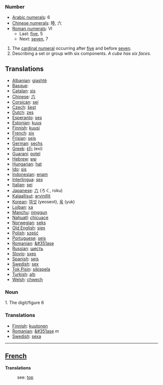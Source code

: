 === Number ===

*[[w:Arabic Numerals|Arabic numerals]]: 6
*[[w:Chinese numerals|Chinese numerals]]: 陸, 六
*[[w:Roman numerals|Roman numerals]]: VI
**Last: [[five]], 5
**Next: [[seven]], 7

# The [[cardinal numeral]] occurring after [[five]] and before [[seven]].
# Describing a set or group with six components. ''A cube has six faces.''

==Translations==
*[[Albanian]]: [[gjashtë]]
*[[Basque]]: [[]]
*[[Catalan]]: [[sis]]
*[[Chinese]]: [[六]]
*[[Corsican]]: [[sei]]
*[[Czech]]: [[šest]]
*[[Dutch]]: [[zes]]
*[[Esperanto]]: [[ses]]
*[[Estonian]]: [[kuus]]
*[[Finnish]]: [[kuusi]]
*[[French]]: [[six]]
*[[Frisian]]: [[seis]]
*[[German]]: [[sechs]]
*[[Greek]]: [[έξι]] (exi)
*[[Guarani]]: [[poteĩ]]
*[[Hebrew]]: [[שש]]
*[[Hungarian]]: [[hat]]
*[[Ido]]: [[sis]]
*[[Indonesian]]: [[enam]]
*[[Interlingua]]: [[sex]]
*[[Italian]]: [[sei]]
*[[Japanese]]: [[六]] (ろく, roku)
*[[Kalaallisut]]: [[arvinillit]]
*[[Korean]]: [[여섯]] (yeoseot), [[육]] (yuk)
*[[Lojban]]: [[xa]]
*[[Manchu]]: [[ninggun]]
*[[Nahuatl]]: [[chicuace]]
*[[Norwegian]]: [[seks]]
*[[Old English]]: [[siex]]
*[[Polish]]: [[sześć]]
*[[Portuguese]]: [[seis]]
*[[Romanian]]: [[&#351ase]]
*[[Russian]]: [[шесть]]
*[[Slovio]]: [[sxes]]
*[[Spanish]]: [[seis]]
*[[Swedish]]: [[sex]]
*[[Tok Pisin]]: [[sikispela]]
*[[Turkish]]: [[altı]]
*[[Welsh]]: [[chwech]]

=== Noun ===

1. The digit/figure 6

=== Translations ===
*[[Finnish]]: [[kuutonen]]
*[[Romanian]]: [[&#351ase]] ''m''
*[[Swedish]]: [[sexa]]

----

==[[French]]==

'''Translations'''

:see: [[six|top]]